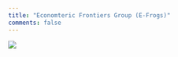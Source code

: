```yaml
---
title: "Economteric Frontiers Group (E-Frogs)"
comments: false
---
```


![](./images/underconstruction.webp)

<!-- - try to restart this. A semi-regular meeting on the frontiers of econometrics. try to get profs involved. -->